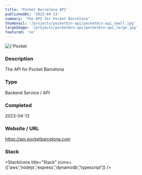 ```yaml
---
title: 'Pocket Barcelona API'
publishedAt: '2023-04-13'
summary: 'The API for Pocket Barcelona'
thumbnail: '/projects/pocketbcn-api/pocketbcn-api_small.jpg'
largeImage: '/projects/pocketbcn-api/pocketbcn-api_large.jpg'
featured: 'no'
---
```


<div className="relative w-full h-[400px] sm:h-[600px] md:h-[760px] lg:h-[920px]">
  <Image
    alt={'Pocket Barcelona API'}
    src={'/projects/pocketbcn-api/pocketbcn-api.jpg'}
    sizes="(max-width: 640px) 100%, 100%"
    fill={true}
    priority
    style={{
      objectFit: 'contain'
    }}
  />
</div>

### Description

The API for Pocket Barcelona


### Type

Backend Service / API


### Completed
2023-04-13

### Website / URL
https://api.pocketbarcelona.com


### Stack

<StackIcons
  title="Stack"
  icons={['aws','nodejs','express','dynamodb','typescript']}
  />
